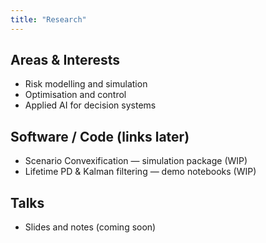 ```yaml
---
title: "Research"
---
```


## Areas & Interests
- Risk modelling and simulation
- Optimisation and control
- Applied AI for decision systems

## Software / Code (links later)
- Scenario Convexification — simulation package (WIP)
- Lifetime PD & Kalman filtering — demo notebooks (WIP)

## Talks
- Slides and notes (coming soon)
